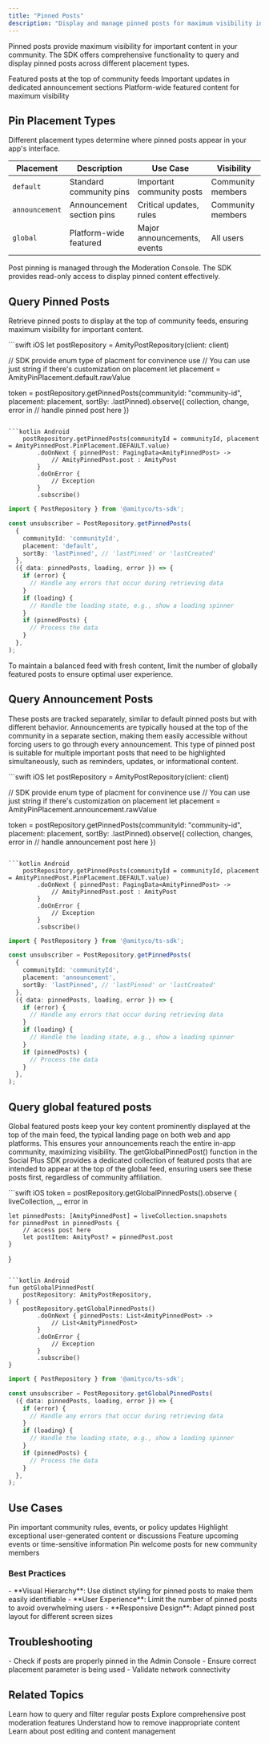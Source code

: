 ```yaml
---
title: "Pinned Posts"
description: "Display and manage pinned posts for maximum visibility in your UIKit/app"
---
```


Pinned posts provide maximum visibility for important content in your community. The SDK offers comprehensive functionality to query and display pinned posts across different placement types.

<CardGroup cols={3}>
  <Card title="Default Pins" icon="thumbtack">
    Featured posts at the top of community feeds
  </Card>
  <Card title="Announcements" icon="megaphone">
    Important updates in dedicated announcement sections
  </Card>
  <Card title="Global Featured" icon="globe">
    Platform-wide featured content for maximum visibility
  </Card>
</CardGroup>

## Pin Placement Types
  Different placement types determine where pinned posts appear in your app's interface.

| Placement | Description | Use Case | Visibility |
|-----------|-------------|----------|------------|
| `default` | Standard community pins | Important community posts | Community members |
| `announcement` | Announcement section pins | Critical updates, rules | Community members |
| `global` | Platform-wide featured | Major announcements, events | All users |

<Info>
Post pinning is managed through the Moderation Console. The SDK provides read-only access to display pinned content effectively.
</Info>

## Query Pinned Posts

Retrieve pinned posts to display at the top of community feeds, ensuring maximum visibility for important content.

<CodeGroup>
```swift iOS
let postRepository = AmityPostRepository(client: client)

// SDK provide enum type of placment for convinence use
// You can use just string if there's customization on placement
let placement = AmityPinPlacement.default.rawValue

token = postRepository.getPinnedPosts(communityId: "community-id", placement: placement, sortBy: .lastPinned).observe({ collection, change, error in
    // handle pinned post here
})
```

```kotlin Android
    postRepository.getPinnedPosts(communityId = communityId, placement = AmityPinnedPost.PinPlacement.DEFAULT.value)
        .doOnNext { pinnedPost: PagingData<AmityPinnedPost> ->
            // AmityPinnedPost.post : AmityPost
        }
        .doOnError {
            // Exception
        }
        .subscribe()
```
```typescript TypeScript
import { PostRepository } from '@amityco/ts-sdk';

const unsubscriber = PostRepository.getPinnedPosts(
  {
    communityId: 'communityId',
    placement: 'default',
    sortBy: 'lastPinned', // 'lastPinned' or 'lastCreated'
  },
  ({ data: pinnedPosts, loading, error }) => {
    if (error) {
      // Handle any errors that occur during retrieving data
    }
    if (loading) {
      // Handle the loading state, e.g., show a loading spinner
    }
    if (pinnedPosts) {
      // Process the data
    }
  },
);
```
</CodeGroup>

<Info>
To maintain a balanced feed with fresh content, limit the number of globally featured posts to ensure optimal user experience.
</Info>

## Query Announcement Posts
These posts are tracked separately, similar to default pinned posts but with different behavior. Announcements are typically housed at the top of the community in a separate section, making them easily accessible without forcing users to go through every announcement. This type of pinned post is suitable for multiple important posts that need to be highlighted simultaneously, such as reminders, updates, or informational content.

<CodeGroup>
```swift iOS
let postRepository = AmityPostRepository(client: client)

// SDK provide enum type of placment for convinence use
// You can use just string if there's customization on placement
let placement = AmityPinPlacement.announcement.rawValue

token =  postRepository.getPinnedPosts(communityId: "community-id", placement: placement, sortBy: .lastPinned).observe({ collection, changes, error in
    // handle announcement post here
})
```

```kotlin Android
    postRepository.getPinnedPosts(communityId = communityId, placement = AmityPinnedPost.PinPlacement.DEFAULT.value)
        .doOnNext { pinnedPost: PagingData<AmityPinnedPost> ->
            // AmityPinnedPost.post : AmityPost
        }
        .doOnError {
            // Exception
        }
        .subscribe()
```
```typescript TypeScript
import { PostRepository } from '@amityco/ts-sdk';

const unsubscriber = PostRepository.getPinnedPosts(
  {
    communityId: 'communityId',
    placement: 'announcement',
    sortBy: 'lastPinned', // 'lastPinned' or 'lastCreated'
  },
  ({ data: pinnedPosts, loading, error }) => {
    if (error) {
      // Handle any errors that occur during retrieving data
    }
    if (loading) {
      // Handle the loading state, e.g., show a loading spinner
    }
    if (pinnedPosts) {
      // Process the data
    }
  },
);
```
</CodeGroup>

## Query global featured posts
Global featured posts keep your key content prominently displayed at the top of the main feed, the typical landing page on both web and app platforms. This ensures your announcements reach the entire in-app community, maximizing visibility. The getGlobalPinnedPost() function in the Social Plus SDK provides a dedicated collection of featured posts that are intended to appear at the top of the global feed, ensuring users see these posts first, regardless of community affiliation.

<CodeGroup>
```swift iOS
token = postRepository.getGlobalPinnedPosts().observe { liveCollection, _, error in
    
    let pinnedPosts: [AmityPinnedPost] = liveCollection.snapshots
    for pinnedPost in pinnedPosts {
        // access post here
        let postItem: AmityPost? = pinnedPost.post
    }
}
```

```kotlin Android
fun getGlobalPinnedPost(
    postRepository: AmityPostRepository,
) {
    postRepository.getGlobalPinnedPosts()
        .doOnNext { pinnedPosts: List<AmityPinnedPost> ->
            // List<AmityPinnedPost>
        }
        .doOnError {
            // Exception
        }
        .subscribe()
}
```
```typescript TypeScript
import { PostRepository } from '@amityco/ts-sdk';

const unsubscriber = PostRepository.getGlobalPinnedPosts(
  ({ data: pinnedPosts, loading, error }) => {
    if (error) {
      // Handle any errors that occur during retrieving data
    }
    if (loading) {
      // Handle the loading state, e.g., show a loading spinner
    }
    if (pinnedPosts) {
      // Process the data
    }
  },
);
```
</CodeGroup>

## Use Cases

<CardGroup cols={2}>
  <Card title="Community Announcements" icon="bullhorn">
    Pin important community rules, events, or policy updates
  </Card>
  <Card title="Featured Content" icon="star">
    Highlight exceptional user-generated content or discussions
  </Card>
  <Card title="Event Promotion" icon="calendar">
    Feature upcoming events or time-sensitive information
  </Card>
  <Card title="Welcome Messages" icon="hand-wave">
    Pin welcome posts for new community members
  </Card>
</CardGroup>

### Best Practices

<Accordion title="Implementation Guidelines">
- **Visual Hierarchy**: Use distinct styling for pinned posts to make them easily identifiable
- **User Experience**: Limit the number of pinned posts to avoid overwhelming users
- **Responsive Design**: Adapt pinned post layout for different screen sizes
</Accordion>

## Troubleshooting

  <Accordion title="Pinned posts not appearing">
    - Check if posts are properly pinned in the Admin Console
    - Ensure correct placement parameter is being used
    - Validate network connectivity
  </Accordion>
  

## Related Topics

<CardGroup cols={2}>
  <Card title="Query Posts" icon="magnifying-glass" href="../retrieval/query-posts">
    Learn how to query and filter regular posts
  </Card>
  <Card title="Post Moderation" icon="shield-check" href="./overview">
    Explore comprehensive post moderation features
  </Card>
  <Card title="Delete Posts" icon="trash" href="./delete-post">
    Understand how to remove inappropriate content
  </Card>
  <Card title="Edit Posts" icon="pen-to-square" href="./edit-post">
    Learn about post editing and content management
  </Card>
</CardGroup>